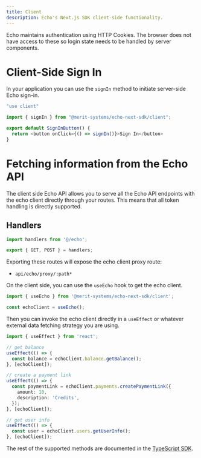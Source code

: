 ```yaml
---
title: Client
description: Echo's Next.js SDK client-side functionality.
---
```


Echo maintains authentication using HTTP Cookies. The browser does not have access
to these so login state needs to be handled by server components.

# Client-Side Sign In

In your application you can use the `signIn` method to initiate server-side Echo sign-in.

```typescript
"use client"

import { signIn } from "@merit-systems/echo-next-sdk/client";

export default SignInButton() {
  return <button onClick={() => signIn()}>Sign In</button>
}
```

# Fetching information from the Echo API

The client side Echo API allows you to serve all the Echo API endpoints with the
echo client directly through your routes. This means that all token handling is
directly supported.

## Handlers

```typescript
import handlers from '@/echo';

export { GET, POST } = handlers;
```

Exporting these routes will expose the echo client proxy route:

- `api/echo/proxy/:path*`

On the client side, you can use the `useEcho` hook to get the echo client.

```typescript
import { useEcho } from '@merit-systems/echo-next-sdk/client';

const echoClient = useEcho();
```

Then you can invoke the echo client directly in a `useEffect`
or whatever external data fetching strategy you are using.

```typescript
import { useEffect } from 'react';

// get balance
useEffect(() => {
  const balance = echoClient.balance.getBalance();
}, [echoClient]);

// create a payment link
useEffect(() => {
  const paymentLink = echoClient.payments.createPaymentLink({
    amount: 10,
    description: 'Credits',
  });
}, [echoClient]);

// get user info
useEffect(() => {
  const user = echoClient.users.getUserInfo();
}, [echoClient]);
```

The rest of the supported methods are documented in the [TypeScript SDK](../typescript-sdk).
